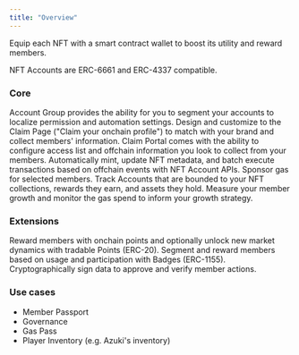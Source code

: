 ```yaml
---
title: "Overview"
---
```


Equip each NFT with a smart contract wallet to boost its utility and reward members. 

NFT Accounts are ERC-6661 and ERC-4337 compatible.

### Core
<AccordionGroup>
    <Accordion title="Account Group">
        Account Group provides the ability for you to segment your accounts to localize permission and automation settings.
    </Accordion>
    <Accordion title="Brandable Claim Page">
        Design and customize to the Claim Page ("Claim your onchain profile") to match with your brand and collect members' information. Claim Portal comes with the ability to configure access list and offchain information you look to collect from your members.
    </Accordion>
    <Accordion title="APIs">
        Automatically mint, update NFT metadata, and batch execute transactions based on offchain events with NFT Account APIs.  
   </Accordion>
    <Accordion title="Gas Policies">
        Sponsor gas for selected members.
    </Accordion>
    <Accordion title="Directory">
        Track Accounts that are bounded to your NFT collections, rewards they earn, and assets they hold.
    </Accordion>
    <Accordion title="Analytics">
        Measure your member growth and monitor the gas spend to inform your growth strategy.
    </Accordion>
</AccordionGroup>

### Extensions
<AccordionGroup>
    <Accordion title="Points">
        Reward members with onchain points and optionally unlock new market dynamics with tradable Points (ERC-20).
    </Accordion>
    <Accordion title="Badges">
        Segment and reward members based on usage and participation with Badges (ERC-1155).
    </Accordion>
    <Accordion title="Attestations">
        Cryptographically sign data to approve and verify member actions. 
    </Accordion>
</AccordionGroup>


### Use cases
- Member Passport
- Governance
- Gas Pass
- Player Inventory (e.g. Azuki's inventory)